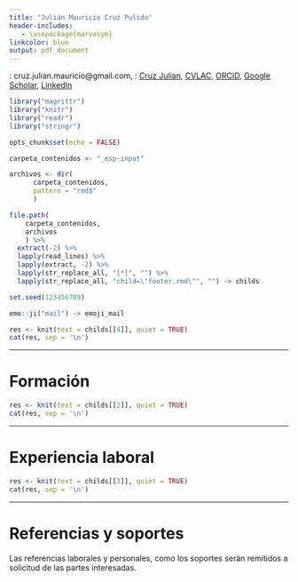 ```yaml
---
title: "Julián Mauricio Cruz Pulido"
header-includes:
   - \usepackage{marvosym}
linkcolor: blue
output: pdf_document
---
```


   
\Letter: cruz.julian.mauricio@gmail.com, \ComputerMouse: [Cruz Julian](https://cruzjulian.github.io/portafolio), [CVLAC](https://scienti.minciencias.gov.co/cvlac/visualizador/generarCurriculoCv.do?cod_rh=0001399375), [ORCID](https://orcid.org/0000-0002-4407-6184), [Google Scholar](https://scholar.google.es/citations?user=sDpkM20AAAAJ&hl=es), [LinkedIn](https://co.linkedin.com/in/cruzjulian)


```r
library("magrittr")
library("knitr")
library("readr")
library("stringr")

opts_chunk$set(echo = FALSE)

carpeta_contenidos <- "_esp-input"

archivos <- dir(
      carpeta_contenidos, 
      pattern = "rmd$"
      )

file.path(
    carpeta_contenidos, 
    archivos
    ) %>% 
  extract(-2) %>% 
  lapply(read_lines) %>% 
  lapply(extract, -2) %>%
  lapply(str_replace_all, "[*]", "") %>% 
  lapply(str_replace_all, "child=\"footer.rmd\"", "") -> childs


```

```r
set.seed(123456789)

emo::ji("mail") -> emoji_mail

```

```r
res <- knit(text = childs[[4]], quiet = TRUE)
cat(res, sep = '\n')

```


***

# Formación

```r
res <- knit(text = childs[[2]], quiet = TRUE)
cat(res, sep = '\n')

```

***

# Experiencia laboral

```r
res <- knit(text = childs[[3]], quiet = TRUE)
cat(res, sep = '\n')

```

***

# Referencias y soportes

Las referencias laborales y personales, como los soportes serán remitidos a solicitud de las partes interesadas.
